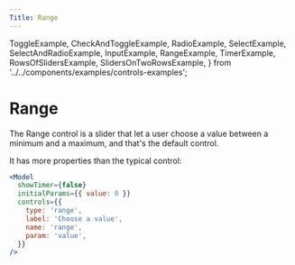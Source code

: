 ```yaml
---
Title: Range
---
```


  ToggleExample,
  CheckAndToggleExample,
  RadioExample,
  SelectExample,
  SelectAndRadioExample,
  InputExample,
  RangeExample,
  TimerExample,
  RowsOfSlidersExample,
  SlidersOnTwoRowsExample,
} from '../../components/examples/controls-examples';


# Range

The Range control is a slider that let a user choose a value between a minimum and a maximum, and that's the default control.

It has more properties than the typical control:

<RangeAPI />

<RangeExample />

```jsx
<Model
  showTimer={false}
  initialParams={{ value: 0 }}
  controls={{
    type: 'range',
    label: 'Choose a value',
    name: 'range',
    param: 'value',
  }}
/>
```
